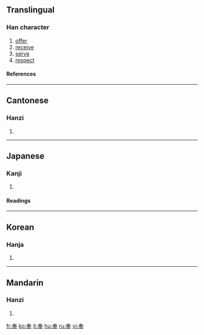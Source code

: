 ==Translingual==
===Han character===
{{Han char|rn=37|rad=大|as=05|sn=8|four=5050<sub>3</sub>|canj=手大手 (QKQ)}}
# [[offer]]
# [[receive]]
# [[serve]]
# [[respect]]
====References====
{{Han ref|kx=0251.020|dkj=05894|dj=0511.020|hdz=10531.050|uh=5949|ud=22857|bh=A95E|bd=43358}}
----
==Cantonese==
===Hanzi===
{{yue-hanzi|jyut=|y=fung6}}
# {{defn|Cantonese}}
----
==Japanese==
===Kanji===
{{ja-kanji|grade=c|rs=大05}}
# {{defn|Japanese}} 
====Readings====
{{ja-readings|on=[[ほう]] (hō), [[ぶ]] (bu)|kun=[[たてまつる]] (tatematsuru)}}
----
==Korean==
===Hanja===
{{ko-hanja|hangeul=봉|rv=bong|mr=pong}}
# {{defn|Korean}}
----
==Mandarin==
===Hanzi===
{{cmn-hanzi|pin=[[fèng]] ([[feng4]])|wg=feng<sup>4</sup>}}
# {{defn|Mandarin}}

[[fr:奉]]
[[ko:奉]]
[[it:奉]]
[[hu:奉]]
[[ru:奉]]
[[vi:奉]]